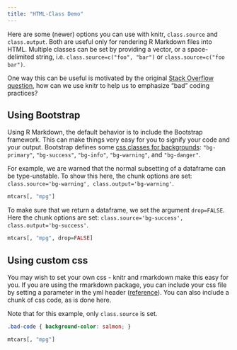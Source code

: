 ```yaml
---
title: "HTML-Class Demo"
---
```


Here are some (newer) options you can use with knitr, `class.source` and `class.output`. Both are useful only for rendering R Markdown files into HTML. Multiple classes can be set by providing a vector, or a space-delimited string, i.e. `class.source=c("foo", "bar")` or `class.source=c("foo bar")`.

One way this can be useful is motivated by the original [Stack Overflow question](http://stackoverflow.com/questions/41030477/changing-chunk-background-color-in-rmarkdown/41030920), how can we use knitr to help us to emphasize "bad" coding practices?

## Using Bootstrap

Using R Markdown, the default behavior is to include the Bootstrap framework. This can make things very easy for you to signify your code and your output. Bootstrap defines some [css classes for backgrounds](http://getbootstrap.com/css/#helper-classes-backgrounds): `"bg-primary"`, `"bg-success"`, `"bg-info"`, `"bg-warning"`, and `"bg-danger"`.

For example, we are warned that the normal subsetting of a dataframe can be type-unstable. To show this here,  the chunk options are set: `class.source='bg-warning', class.output='bg-warning'`.


```r
mtcars[, "mpg"]
```

To make sure that we return a dataframe, we set the argument `drop=FALSE`. Here the chunk options are set: `class.source='bg-success', class.output='bg-success'`.

```r
mtcars[, "mpg", drop=FALSE]
```

## Using custom css

You may wish to set your own css - knitr and rmarkdown make this easy for you. If you are using the rmarkdown package, you can include your css file by setting a parameter in the yml header ([reference](http://rmarkdown.rstudio.com/html_document_format.html#custom_css)). You can also include a chunk of css code, as is done here.

Note that for this example, only `class.source` is set.

```css
.bad-code { background-color: salmon; }
```

```r
mtcars[, "mpg"] 
```




